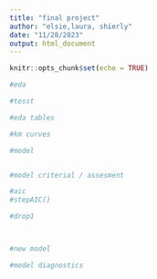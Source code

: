 ```yaml
---
title: "final project"
author: "elsie,laura, shierly"
date: "11/28/2023"
output: html_document
---
```


```r
knitr::opts_chunk$set(echo = TRUE)
```

```r
#eda

#tesst
```


```r


#eda tables
```


```r

#km curves
```


```r
#model


#model criterial / assesment
```


```r

#aic
#stepAIC()

#drop1



#new model


```



```r

#model diagnostics
```


```r


```


